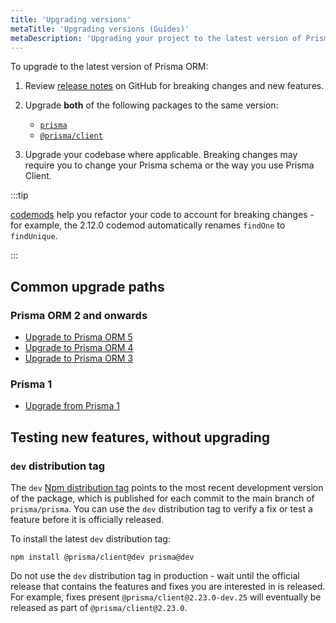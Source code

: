 ```yaml
---
title: 'Upgrading versions'
metaTitle: 'Upgrading versions (Guides)'
metaDescription: 'Upgrading your project to the latest version of Prisma ORM.'
---
```


<TopBlock title={frontMatter.title}>

To upgrade to the latest version of Prisma ORM:

1. Review [release notes](https://github.com/prisma/prisma/releases) on GitHub for breaking changes and new features.
1. Upgrade **both** of the following packages to the same version:

   - [`prisma`](https://www.npmjs.com/package/prisma)
   - [`@prisma/client`](https://www.npmjs.com/package/@prisma/client)

1. Upgrade your codebase where applicable. Breaking changes may require you to change your Prisma schema or the way you use Prisma Client.

:::tip

[codemods](/orm/more/upgrade-guides/upgrading-versions/codemods) help you refactor your code to account for breaking changes - for example, the 2.12.0 codemod automatically renames `findOne` to `findUnique`.

:::

</TopBlock>

## Common upgrade paths

### Prisma ORM 2 and onwards

- [Upgrade to Prisma ORM 5](/orm/more/upgrade-guides/upgrading-versions/upgrading-to-prisma-5)
- [Upgrade to Prisma ORM 4](/orm/more/upgrade-guides/upgrading-versions/upgrading-to-prisma-4)
- [Upgrade to Prisma ORM 3](/orm/more/upgrade-guides/upgrading-versions/upgrading-to-prisma-3)

### Prisma 1

- [Upgrade from Prisma 1](/orm/more/upgrade-guides/upgrade-from-prisma-1)

## Testing new features, without upgrading

### `dev` distribution tag

The `dev` [Npm distribution tag](http://npm.github.io/publishing-pkgs-docs/updating/using-tags.html) points to the most recent development version of the package, which is published for each commit to the main branch of `prisma/prisma`. You can use the `dev` distribution tag to verify a fix or test a feature before it is officially released.

To install the latest `dev` distribution tag:

```terminal
npm install @prisma/client@dev prisma@dev
```

<Admonition type="danger">

Do not use the `dev` distribution tag in production - wait until the official release that contains the features and fixes you are interested in is released. For example, fixes present `@prisma/client@2.23.0-dev.25` will eventually be released as part of `@prisma/client@2.23.0`.

</Admonition>
